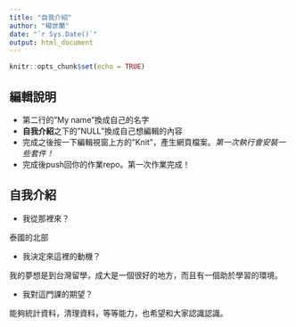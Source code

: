 ```yaml
---
title: "自我介紹"
author: "楊世蘭"
date: "`r Sys.Date()`"
output: html_document
---
```


```r
knitr::opts_chunk$set(echo = TRUE)
```

## 編輯說明

- 第二行的"My name"換成自己的名字
- **自我介紹**之下的"NULL"換成自己想編輯的內容
- 完成之後按一下編輯視窗上方的"Knit"，產生網頁檔案。*第一次執行會安裝一些套件！*
- 完成後push回你的作業repo。第一次作業完成！

## 自我介紹

- 我從那裡來？ 

泰國的北部

- 我決定來這裡的動機？

我的夢想是到台灣留學，成大是一個很好的地方，而且有一個助於學習的環境。

- 我對這門課的期望？

能夠統計資料，清理資料，等等能力，也希望和大家認識認識。
